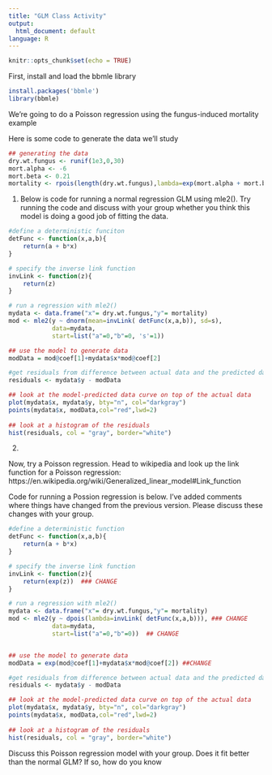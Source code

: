 ```yaml
---
title: "GLM Class Activity"
output:
  html_document: default
language: R
---
```


```r
knitr::opts_chunk$set(echo = TRUE)
```
 
 First, install and load the bbmle library
```r
install.packages('bbmle')
library(bbmle)
```
 
 We're going to do a Poisson regression using the fungus-induced mortality example
 
 Here is some code to generate the data we'll study
```r
## generating the data 
dry.wt.fungus <- runif(1e3,0,30)
mort.alpha <- -6
mort.beta <- 0.21
mortality <- rpois(length(dry.wt.fungus),lambda=exp(mort.alpha + mort.beta*dry.wt.fungus))

```

1)
Below is code for running a normal regression GLM using mle2(). Try running the code and discuss with your group whether you think this model is doing a good job of fitting the data.
 
```r

#define a deterministic funciton
detFunc <- function(x,a,b){
    return(a + b*x)
}

# specify the inverse link function
invLink <- function(z){
    return(z)
}

# run a regression with mle2()
mydata <- data.frame("x"= dry.wt.fungus,"y"= mortality)
mod <- mle2(y ~ dnorm(mean=invLink( detFunc(x,a,b)), sd=s),
            data=mydata,
            start=list("a"=0,"b"=0, 's'=1))

## use the model to generate data
modData = mod@coef[1]+mydata$x*mod@coef[2]

#get residuals from difference between actual data and the predicted data
residuals <- mydata$y - modData

## look at the model-predicted data curve on top of the actual data
plot(mydata$x, mydata$y, bty="n", col="darkgray")
points(mydata$x, modData,col="red",lwd=2)
  
## look at a histogram of the residuals
hist(residuals, col = "gray", border="white")
```


2) 

Now, try a Poisson regression. Head to wikipedia and look up the link function for a Poisson regression: https://en.wikipedia.org/wiki/Generalized_linear_model#Link_function

Code for running a Possion regression is below. I've added comments where things have changed from the previous version. Please discuss these changes with your group.

```r

#define a deterministic function
detFunc <- function(x,a,b){
    return(a + b*x)
}

# specify the inverse link function
invLink <- function(z){
    return(exp(z))  ### CHANGE 
}

# run a regression with mle2()
mydata <- data.frame("x"= dry.wt.fungus,"y"= mortality)
mod <- mle2(y ~ dpois(lambda=invLink( detFunc(x,a,b))), ### CHANGE
            data=mydata,
            start=list("a"=0,"b"=0))  ## CHANGE 


## use the model to generate data
modData = exp(mod@coef[1]+mydata$x*mod@coef[2]) ##CHANGE

#get residuals from difference between actual data and the predicted data
residuals <- mydata$y - modData

## look at the model-predicted data curve on top of the actual data
plot(mydata$x, mydata$y, bty="n", col="darkgray")
points(mydata$x, modData,col="red",lwd=2)
  
## look at a histogram of the residuals
hist(residuals, col = "gray", border="white")


```

Discuss this Poisson regression model with your group. Does it fit better than the normal GLM? If so, how do you know
